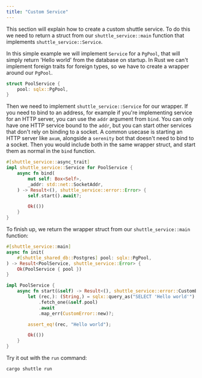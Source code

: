 ```yaml
---
title: "Custom Service"
---
```


This section will explain how to create a custom shuttle service. To do this we need 
to return a struct from our `shuttle_service::main` function that implements `shuttle_service::Service`.

In this simple example we will implement `Service` for a `PgPool`, that will simply return 'Hello world'
from the database on startup. In Rust we can't implement foreign traits for foreign types, so we have 
to create a wrapper around our `PgPool`.

```rust
struct PoolService {
    pool: sqlx::PgPool,
}
```

Then we need to implement `shuttle_service::Service` for our wrapper. If you need to bind to an address,
for example if you're implementing service for an HTTP server, you can use the `addr` argument from `bind`.
You can only have one HTTP service bound to the `addr`, but you can start other services that don't rely on 
binding to a socket. A common usecase is starting an HTTP server like `axum`, alongside a `serenity` bot 
that doesn't need to bind to a socket. Then you would include both in the same wrapper struct, and start 
them as normal in the `bind` function.

```rust lib.rs
#[shuttle_service::async_trait]
impl shuttle_service::Service for PoolService {
    async fn bind(
        mut self: Box<Self>,
        _addr: std::net::SocketAddr,
    ) -> Result<(), shuttle_service::error::Error> {
        self.start().await?;

        Ok(())
    }
}
```

To finish up, we return the wrapper struct from our `shuttle_service::main` function:

```rust lib.rs
#[shuttle_service::main]
async fn init(
    #[shuttle_shared_db::Postgres] pool: sqlx::PgPool,
) -> Result<PoolService, shuttle_service::Error> {
    Ok(PoolService { pool })
}

impl PoolService {
    async fn start(&self) -> Result<(), shuttle_service::error::CustomError> {
        let (rec,): (String,) = sqlx::query_as("SELECT 'Hello world'")
            .fetch_one(&self.pool)
            .await
            .map_err(CustomError::new)?;

        assert_eq!(rec, "Hello world");

        Ok(())
    }
}
```

Try it out with the `run` command:

```bash
cargo shuttle run
```
